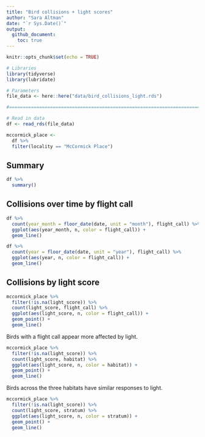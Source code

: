 ```yaml
---
title: "Bird collisions + light scores"
author: "Sara Altman"
date: "`r Sys.Date()`"
output: 
  github_document:
    toc: true
---
```


```r
knitr::opts_chunk$set(echo = TRUE)
```

```r
# Libraries
library(tidyverse)
library(lubridate)

# Parameters
file_data <- here::here("data/bird_collisions_light.rds")

#===============================================================================

# Read in data
df <- read_rds(file_data)

mccormick_place <- 
  df %>% 
  filter(locality == "McCormick Place")
```

## Summary

```r
df %>% 
  summary()
```

## Collisions over time by flight call

```r
df %>% 
  count(year_month = floor_date(date, unit = "month"), flight_call) %>% 
  ggplot(aes(year_month, n, color = flight_call)) +
  geom_line()
```

```r
df %>% 
  count(year = floor_date(date, unit = "year"), flight_call) %>% 
  ggplot(aes(year, n, color = flight_call)) +
  geom_line()
```

## Collisions by light score

```r
mccormick_place %>% 
  filter(!is.na(light_score)) %>% 
  count(light_score, flight_call) %>% 
  ggplot(aes(light_score, n, color = flight_call)) +
  geom_point() +
  geom_line() 
```

Birds with a flight call appear more affected by light.

```r
mccormick_place %>% 
  filter(!is.na(light_score)) %>% 
  count(light_score, habitat) %>% 
  ggplot(aes(light_score, n, color = habitat)) +
  geom_point() +
  geom_line() 
```

Birds across the three habitats have similar responses to light.

```r
mccormick_place %>% 
  filter(!is.na(light_score)) %>% 
  count(light_score, stratum) %>% 
  ggplot(aes(light_score, n, color = stratum)) +
  geom_point() +
  geom_line() 
```

